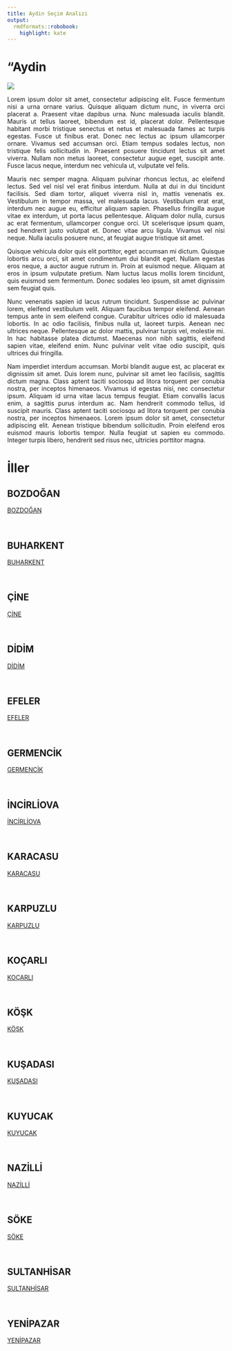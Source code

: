 ```yaml
---
title: Aydin Seçim Analizi
output:
  rmdformats::robobook:
    highlight: kate
---
```

# "Aydin

<img src="https://ontheworldmap.com/turkey/map-of-turkey.jpg" >

::: {style="text-align: justify;"}
Lorem ipsum dolor sit amet, consectetur adipiscing elit. Fusce fermentum nisi a urna ornare varius. Quisque aliquam dictum nunc, in viverra orci placerat a. Praesent vitae dapibus urna. Nunc malesuada iaculis blandit. Mauris ut tellus laoreet, bibendum est id, placerat dolor. Pellentesque habitant morbi tristique senectus et netus et malesuada fames ac turpis egestas. Fusce ut finibus erat. Donec nec lectus ac ipsum ullamcorper ornare. Vivamus sed accumsan orci. Etiam tempus sodales lectus, non tristique felis sollicitudin in. Praesent posuere tincidunt lectus sit amet viverra. Nullam non metus laoreet, consectetur augue eget, suscipit ante. Fusce lacus neque, interdum nec vehicula ut, vulputate vel felis.
:::


::: {style="text-align: justify;"}
Mauris nec semper magna. Aliquam pulvinar rhoncus lectus, ac eleifend lectus. Sed vel nisl vel erat finibus interdum. Nulla at dui in dui tincidunt facilisis. Sed diam tortor, aliquet viverra nisl in, mattis venenatis ex. Vestibulum in tempor massa, vel malesuada lacus. Vestibulum erat erat, interdum nec augue eu, efficitur aliquam sapien. Phasellus fringilla augue vitae ex interdum, ut porta lacus pellentesque. Aliquam dolor nulla, cursus ac erat fermentum, ullamcorper congue orci. Ut scelerisque ipsum quam, sed hendrerit justo volutpat et. Donec vitae arcu ligula. Vivamus vel nisi neque. Nulla iaculis posuere nunc, at feugiat augue tristique sit amet.
:::


::: {style="text-align: justify;"}
Quisque vehicula dolor quis elit porttitor, eget accumsan mi dictum. Quisque lobortis arcu orci, sit amet condimentum dui blandit eget. Nullam egestas eros neque, a auctor augue rutrum in. Proin at euismod neque. Aliquam at eros in ipsum vulputate pretium. Nam luctus lacus mollis lorem tincidunt, quis euismod sem fermentum. Donec sodales leo ipsum, sit amet dignissim sem feugiat quis.
:::


::: {style="text-align: justify;"}
Nunc venenatis sapien id lacus rutrum tincidunt. Suspendisse ac pulvinar lorem, eleifend vestibulum velit. Aliquam faucibus tempor eleifend. Aenean tempus ante in sem eleifend congue. Curabitur ultrices odio id malesuada lobortis. In ac odio facilisis, finibus nulla ut, laoreet turpis. Aenean nec ultrices neque. Pellentesque ac dolor mattis, pulvinar turpis vel, molestie mi. In hac habitasse platea dictumst. Maecenas non nibh sagittis, eleifend sapien vitae, eleifend enim. Nunc pulvinar velit vitae odio suscipit, quis ultrices dui fringilla.
:::


::: {style="text-align: justify;"}
Nam imperdiet interdum accumsan. Morbi blandit augue est, ac placerat ex dignissim sit amet. Duis lorem nunc, pulvinar sit amet leo facilisis, sagittis dictum magna. Class aptent taciti sociosqu ad litora torquent per conubia nostra, per inceptos himenaeos. Vivamus id egestas nisi, nec consectetur ipsum. Aliquam id urna vitae lacus tempus feugiat. Etiam convallis lacus enim, a sagittis purus interdum ac. Nam hendrerit commodo tellus, id suscipit mauris. Class aptent taciti sociosqu ad litora torquent per conubia nostra, per inceptos himenaeos. Lorem ipsum dolor sit amet, consectetur adipiscing elit. Aenean tristique bibendum sollicitudin. Proin eleifend eros euismod mauris lobortis tempor. Nulla feugiat ut sapien eu commodo. Integer turpis libero, hendrerit sed risus nec, ultricies porttitor magna. 
:::

# İller


## BOZDOĞAN

 <a href="BOZDOĞAN">BOZDOĞAN</a> 

<br>


## BUHARKENT

 <a href="BUHARKENT">BUHARKENT</a> 

<br>


## ÇİNE

 <a href="ÇİNE">ÇİNE</a> 

<br>


## DİDİM

 <a href="DİDİM">DİDİM</a> 

<br>


## EFELER

 <a href="EFELER">EFELER</a> 

<br>


## GERMENCİK

 <a href="GERMENCİK">GERMENCİK</a> 

<br>


## İNCİRLİOVA

 <a href="İNCİRLİOVA">İNCİRLİOVA</a> 

<br>


## KARACASU

 <a href="KARACASU">KARACASU</a> 

<br>


## KARPUZLU

 <a href="KARPUZLU">KARPUZLU</a> 

<br>


## KOÇARLI

 <a href="KOÇARLI">KOÇARLI</a> 

<br>


## KÖŞK

 <a href="KÖŞK">KÖŞK</a> 

<br>


## KUŞADASI

 <a href="KUŞADASI">KUŞADASI</a> 

<br>


## KUYUCAK

 <a href="KUYUCAK">KUYUCAK</a> 

<br>


## NAZİLLİ

 <a href="NAZİLLİ">NAZİLLİ</a> 

<br>


## SÖKE

 <a href="SÖKE">SÖKE</a> 

<br>


## SULTANHİSAR

 <a href="SULTANHİSAR">SULTANHİSAR</a> 

<br>


## YENİPAZAR

 <a href="YENİPAZAR">YENİPAZAR</a> 

<br>
